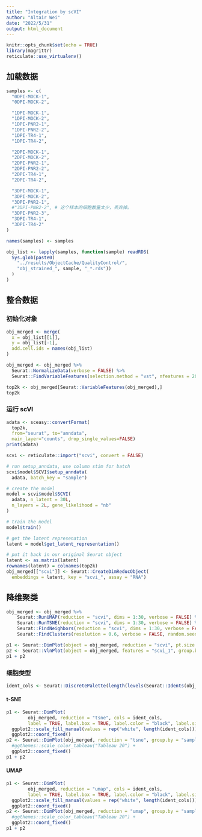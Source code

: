 ```yaml
---
title: "Integration by scVI"
author: "Altair Wei"
date: "2022/5/31"
output: html_document
---
```


```r
knitr::opts_chunk$set(echo = TRUE)
library(magrittr)
reticulate::use_virtualenv()
```

## 加载数据

```r
samples <- c(
  "0DPI-MOCK-1",
  "0DPI-MOCK-2",

  "1DPI-MOCK-1",
  "1DPI-MOCK-2",
  "1DPI-PNR2-1",
  "1DPI-PNR2-2",
  "1DPI-TR4-1",
  "1DPI-TR4-2",

  "2DPI-MOCK-1",
  "2DPI-MOCK-2",
  "2DPI-PNR2-1",
  "2DPI-PNR2-2",
  "2DPI-TR4-1",
  "2DPI-TR4-2",

  "3DPI-MOCK-1",
  "3DPI-MOCK-2",
  "3DPI-PNR2-1",
  #"3DPI-PNR2-2", # 这个样本的细胞数量太少，丢弃掉。
  "3DPI-PNR2-3",
  "3DPI-TR4-1",
  "3DPI-TR4-2"
)

names(samples) <- samples
```

```r
obj_list <- lapply(samples, function(sample) readRDS(
  Sys.glob(paste0(
    "../results/ObjectCache/QualityControl/",
    "obj_strained_", sample, "_*.rds"))
  )
)
```

## 整合数据

### 初始化对象

```r
obj_merged <- merge(
  x = obj_list[[1]],
  y = obj_list[-1],
  add.cell.ids = names(obj_list)
)

obj_merged <- obj_merged %>%
  Seurat::NormalizeData(verbose = FALSE) %>%
  Seurat::FindVariableFeatures(selection.method = "vst", nfeatures = 2000)

top2k <- obj_merged[Seurat::VariableFeatures(obj_merged),]
top2k
```

### 运行 scVI

```r
adata <- sceasy::convertFormat(
  top2k,
  from="seurat", to="anndata",
  main_layer="counts", drop_single_values=FALSE)
print(adata)
```

```r
scvi <- reticulate::import("scvi", convert = FALSE)

# run setup_anndata, use column stim for batch
scvi$model$SCVI$setup_anndata(
  adata, batch_key = "sample")

# create the model
model = scvi$model$SCVI(
  adata, n_latent = 30L,
  n_layers = 2L, gene_likelihood = "nb"
)

# train the model
model$train()
```

```r
# get the latent represenation
latent = model$get_latent_representation()

# put it back in our original Seurat object
latent <- as.matrix(latent)
rownames(latent) = colnames(top2k)
obj_merged[["scvi"]] <- Seurat::CreateDimReducObject(
  embeddings = latent, key = "scvi_", assay = "RNA")
```

## 降维聚类

```r
obj_merged <- obj_merged %>%
    Seurat::RunUMAP(reduction = "scvi", dims = 1:30, verbose = FALSE) %>%
    Seurat::RunTSNE(reduction = "scvi", dims = 1:30, verbose = FALSE) %>%
    Seurat::FindNeighbors(reduction = "scvi", dims = 1:30, verbose = FALSE) %>%
    Seurat::FindClusters(resolution = 0.6, verbose = FALSE, random.seed = 8964)
```

```r
p1 <- Seurat::DimPlot(object = obj_merged, reduction = "scvi", pt.size = .1, group.by = "sample")
p2 <- Seurat::VlnPlot(object = obj_merged, features = "scvi_1", group.by = "sample", pt.size = .1)
p1 + p2
```

### 细胞类型 {.tabset}

```r
ident_cols <- Seurat::DiscretePalette(length(levels(Seurat::Idents(obj_merged))), palette = NULL)
```

#### t-SNE

```r
p1 <- Seurat::DimPlot(
        obj_merged, reduction = "tsne", cols = ident_cols,
        label = TRUE, label.box = TRUE, label.color = "black", label.size = 2) +
  ggplot2::scale_fill_manual(values = rep("white", length(ident_cols))) +
  ggplot2::coord_fixed()
p2 <- Seurat::DimPlot(obj_merged, reduction = "tsne", group.by = "sample", pt.size = .001) +
  #ggthemes::scale_color_tableau("Tableau 20") +
  ggplot2::coord_fixed()
p1 + p2
```

#### UMAP

```r
p1 <- Seurat::DimPlot(
        obj_merged, reduction = "umap", cols = ident_cols,
        label = TRUE, label.box = TRUE, label.color = "black", label.size = 2) +
  ggplot2::scale_fill_manual(values = rep("white", length(ident_cols))) +
  ggplot2::coord_fixed()
p2 <- Seurat::DimPlot(obj_merged, reduction = "umap", group.by = "sample", pt.size = .001) +
  #ggthemes::scale_color_tableau("Tableau 20") +
  ggplot2::coord_fixed()
p1 + p2
```

